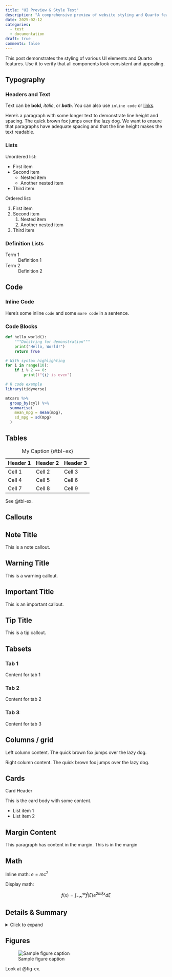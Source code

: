 ```yaml
---
title: "UI Preview & Style Test"
description: "A comprehensive preview of website styling and Quarto features"
date: 2025-02-12
categories: 
  - test
  - documentation
draft: true
comments: false
---
```


This post demonstrates the styling of various UI elements and Quarto features. Use it to verify that all components look consistent and appealing.

## Typography

### Headers and Text

Text can be **bold**, *italic*, or ***both***. You can also use `inline code` or [links](https://quarto.org).

Here's a paragraph with some longer text to demonstrate line height and spacing. The quick brown fox jumps over the lazy dog. We want to ensure that paragraphs have adequate spacing and that the line height makes the text readable.

### Lists

Unordered list:

* First item
* Second item
  * Nested item
  * Another nested item
* Third item

Ordered list:

1. First item
2. Second item
   1. Nested item
   2. Another nested item
3. Third item

### Definition Lists

Term 1
: Definition 1

Term 2
: Definition 2

## Code

### Inline Code

Here's some inline `code` and some `more code` in a sentence.

### Code Blocks

```python
def hello_world():
    """Docstring for demonstration"""
    print("Hello, World!")
    return True

# With syntax highlighting
for i in range(10):
    if i % 2 == 0:
        print(f"{i} is even")
```

```r
# R code example
library(tidyverse)

mtcars %>%
  group_by(cyl) %>%
  summarise(
    mean_mpg = mean(mpg),
    sd_mpg = sd(mpg)
  )
```

## Tables

| Header 1 | Header 2 | Header 3 |
|----------|----------|----------|
| Cell 1   | Cell 2   | Cell 3   |
| Cell 4   | Cell 5   | Cell 6   |
| Cell 7   | Cell 8   | Cell 9   |

: My Caption {#tbl-ex}

See @tbl-ex.

## Callouts

::: {.callout-note}
## Note Title

This is a note callout.
:::

::: {.callout-warning}
## Warning Title

This is a warning callout.
:::

::: {.callout-important}
## Important Title

This is an important callout.
:::

::: {.callout-tip}
## Tip Title

This is a tip callout.
:::

## Tabsets

::: {.panel-tabset}
### Tab 1

Content for tab 1

### Tab 2

Content for tab 2

### Tab 3

Content for tab 3
:::

## Columns / grid

::: grid
::: {.g-col-6}
Left column content. The quick brown fox jumps over the lazy dog.
:::

::: {.g-col-6}
Right column content. The quick brown fox jumps over the lazy dog.
:::
:::

## Cards

::: {.card}
::: {.card-header}
Card Header
:::

::: {.card-body}
This is the card body with some content.

* List item 1
* List item 2
:::
:::

## Margin Content

This paragraph has content in the margin. [This is in the margin]{.aside}

## Math

Inline math: $e = mc^2$

Display math:

$$
f(x) = \int_{-\infty}^\infty \hat{f}(\xi) e^{2 \pi i \xi x} d\xi
$$

## Details & Summary

<details>
<summary>Click to expand</summary>
This content is hidden by default but can be expanded.

* Hidden list item 1
* Hidden list item 2
</details>

## Figures

![Sample figure caption](images/undraw-lost-online.webp){#fig-ex}

Look at @fig-ex.
